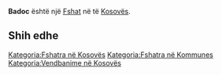{{Fshat në Kosovës
 | Emri                = Badoc
| sqi_N_name = Badoc
| sqi_N_FULL_NAME_RO = Badoc
| sqi_N_FULL_NAME_ND_RO = Badoc
| sqi_N_SORT_NAME_RG = BADOC
| sqi_N_FULL_NAME_RG = Badoc
| sqi_N_FULL_NAME_ND_RG = Badoc
| sqi_V_name = Badofc
| sqi_V_FULL_NAME_RO = Badofc Badovc
| sqi_V_FULL_NAME_ND_RO = Badofc Badovc
| sqi_V_SORT_NAME_RG = BADOFC BADOVC
| sqi_V_FULL_NAME_RG = Badofc Badovc
| sqi_V_FULL_NAME_ND_RG = Badofc Badovc
| srp_N_name = Badovac
| srp_N_FULL_NAME_RO = Badovac
| srp_N_FULL_NAME_ND_RO = Badovac
| srp_N_SORT_NAME_RG = BADOVAC
| srp_N_FULL_NAME_RG = Badovac
| srp_N_FULL_NAME_ND_RG = Badovac
| srp_NS_name = Бадовац
| srp_NS_FULL_NAME_RO = Бадовац
| srp_NS_FULL_NAME_ND_RO = Бадовац
| srp_NS_SORT_NAME_RG = БАДОВАЦ
| srp_NS_FULL_NAME_RG = Бадовац
| srp_NS_FULL_NAME_ND_RG = Бадовац

 | Emri (Rasa dhanore) = 
 | Figura              = 
 | Shteti              = Kosovo
 | Komuna              = 
 | Kodi postar         = 
 | Sipërfaqja          = 

 | Popullsia           = 

 | Regj. i popullsisë  = 
 | Dend. e popullsisë  = 
 | Faqja zyrtare       = 
 <!--- Koordinatat ----> 
 | Gjerësia            = 42.609722
 | Gjatësia            = 21.2225
 | Lartësia            = 
}}
'''Badoc''' është një [[Fshat]] në [[]] të [[Kosovës]].

<!-- == Gjeografia == -->
<!-- == Historia == -->
<!-- == Demografia == -->
== Shih edhe ==
{{Komuna }}
{{Kosovo-Administrata-Cung}}

[[Kategoria:Fshatra në Kosovës]]
[[Kategoria:Fshatra në Kommunes ]]
[[Kategoria:Vendbanime në Kosovës]]